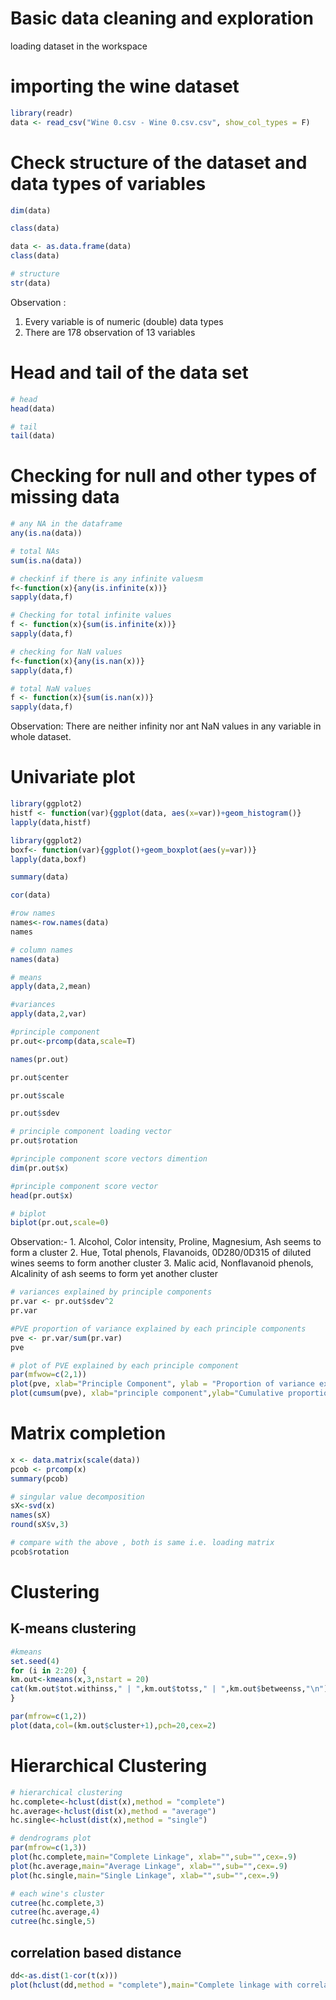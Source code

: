 # Basic data cleaning and exploration

loading dataset in the workspace

# importing the wine dataset

```r
library(readr)
data <- read_csv("Wine 0.csv - Wine 0.csv.csv", show_col_types = F)
```

# Check structure of the dataset and data types of variables
```r
dim(data)
```

```r
class(data)
```

```r
data <- as.data.frame(data)
class(data)
```

```r
# structure
str(data)
```
Observation : 
  
  1.   Every variable is of numeric (double) data types
  2.   There are 178 observation of 13 variables



# Head and tail of the data set

```r
# head
head(data)
```

```r
# tail
tail(data)
```

# Checking for null and other types of missing data

```r
# any NA in the dataframe
any(is.na(data))
```

```r
# total NAs
sum(is.na(data))
```

```r
# checkinf if there is any infinite valuesm
f<-function(x){any(is.infinite(x))}
sapply(data,f)
```

```r
# Checking for total infinite values
f <- function(x){sum(is.infinite(x))}
sapply(data,f)
```

```r
# checking for NaN values
f<-function(x){any(is.nan(x))}
sapply(data,f)
```

```r
# total NaN values
f <- function(x){sum(is.nan(x))}
sapply(data,f)
```

Observation: There are neither infinity nor ant NaN values in any variable in whole dataset.

# Univariate plot
```r
library(ggplot2)
histf <- function(var){ggplot(data, aes(x=var))+geom_histogram()}
lapply(data,histf)
```

```r
library(ggplot2)
boxf<- function(var){ggplot()+geom_boxplot(aes(y=var))}
lapply(data,boxf)

```

```r
summary(data)
```



```r
cor(data)
```

```r
#row names
names<-row.names(data)
names
```


```r
# column names
names(data)
```


```r
# means
apply(data,2,mean)
```
```r
#variances
apply(data,2,var)
```
```r
#principle component
pr.out<-prcomp(data,scale=T)
```

```r
names(pr.out)
```

```r
pr.out$center
```

```r
pr.out$scale
```

```r
pr.out$sdev
```

```r
# principle component loading vector
pr.out$rotation
```

```r
#principle component score vectors dimention
dim(pr.out$x)
```

```r
#principle component score vector
head(pr.out$x)
```




```r
# biplot
biplot(pr.out,scale=0)
```
Observation:-
1. Alcohol, Color intensity, Proline, Magnesium, Ash seems to form a cluster
2. Hue, Total phenols, Flavanoids, 0D280/0D315 of diluted wines seems to form another cluster
3. Malic acid, Nonflavanoid phenols, Alcalinity of ash seems to form yet another cluster

```r
# variances explained by principle components
pr.var <- pr.out$sdev^2
pr.var
```


```r
#PVE proportion of variance explained by each principle components
pve <- pr.var/sum(pr.var)
pve
```
```r
# plot of PVE explained by each principle component
par(mfwow=c(2,1))
plot(pve, xlab="Principle Component", ylab = "Proportion of variance explained", ylim=c(0,1), type="b")
plot(cumsum(pve), xlab="principle component",ylab="Cumulative proportion of variance explained", ylim=c(0,1), type="b")
```
# Matrix completion

```r
x <- data.matrix(scale(data))
pcob <- prcomp(x)
summary(pcob)
```
```r
# singular value decomposition
sX<-svd(x)
names(sX)
round(sX$v,3)
```
```r
# compare with the above , both is same i.e. loading matrix
pcob$rotation
```

# Clustering

## K-means clustering

```r
#kmeans
set.seed(4)
for (i in 2:20) {
km.out<-kmeans(x,3,nstart = 20)
cat(km.out$tot.withinss," | ",km.out$totss," | ",km.out$betweenss,"\n")
}
```

```r
par(mfrow=c(1,2))
plot(data,col=(km.out$cluster+1),pch=20,cex=2)
```
# Hierarchical Clustering

```r
# hierarchical clustering
hc.complete<-hclust(dist(x),method = "complete")
hc.average<-hclust(dist(x),method = "average")
hc.single<-hclust(dist(x),method = "single")
```

```r
# dendrograms plot
par(mfrow=c(1,3))
plot(hc.complete,main="Complete Linkage", xlab="",sub="",cex=.9)
plot(hc.average,main="Average Linkage", xlab="",sub="",cex=.9)
plot(hc.single,main="Single Linkage", xlab="",sub="",cex=.9)
```

```r
# each wine's cluster
cutree(hc.complete,3)
cutree(hc.average,4)
cutree(hc.single,5)
```

## correlation based distance

```r
dd<-as.dist(1-cor(t(x)))
plot(hclust(dd,method = "complete"),main="Complete linkage with correlation-based distance",xlab="",sub="")
```


